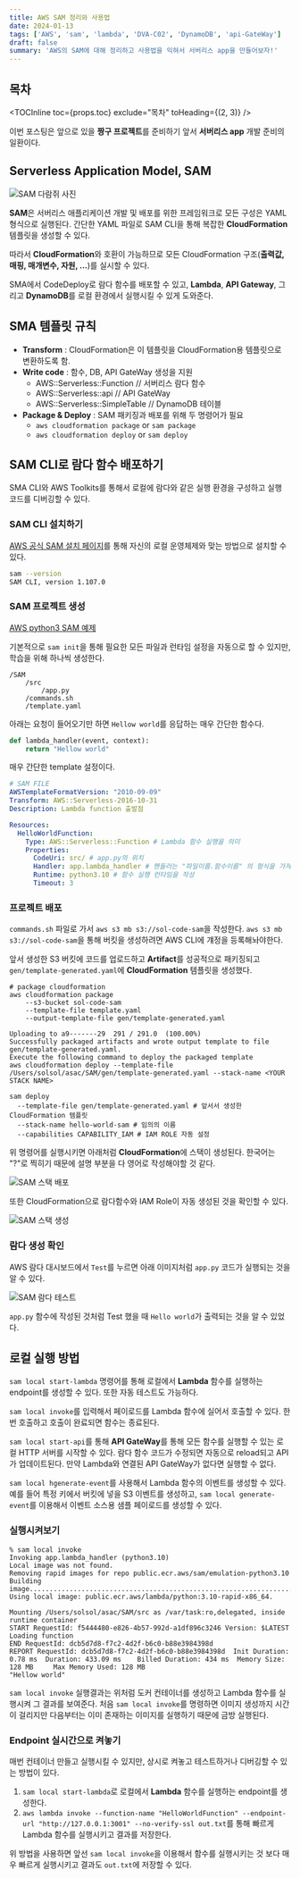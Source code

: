 ```yaml
---
title: AWS SAM 정리와 사용법
date: 2024-01-13
tags: ['AWS', 'sam', 'lambda', 'DVA-C02', 'DynamoDB', 'api-GateWay']
draft: false
summary: 'AWS의 SAM에 대해 정리하고 사용법을 익혀서 서버리스 app을 만들어보자!'
---
```


## 목차

<TOCInline toc={props.toc} exclude="목차" toHeading={(2, 3)} />

이번 포스팅은 앞으로 있을 **짱구 프로젝트**를 준비하기 앞서 **서버리스 app** 개발 준비의 일환이다.

## Serverless Application Model, SAM

<img src="/static/images/aws/aws-sam_squirrel_1.jpg" alt="SAM 다람쥐 사진" />

**SAM**은 서버리스 애플리케이션 개발 및 배포를 위한 프레임워크로 모든 구성은 YAML 형식으로 실행된다.
간단한 YAML 파일로 SAM CLI을 통해 복잡한 **CloudFormation** 템플릿을 생성할 수 있다.

따라서 **CloudFormation**와 호환이 가능하므로 모든 CloudFormation 구조(**출력값, 매핑, 매개변수, 자원, ...**)를 실시할 수 있다.

SMA에서 CodeDeploy로 람다 함수를 배포할 수 있고, **Lambda**, **API Gateway**, 그리고 **DynamoDB**를 로컬 환경에서 실행시킬 수 있게 도와준다.

## SMA 템플릿 규칙

- **Transform** : CloudFormation은 이 템플릿을 CloudFormation용 템플릿으로 변환하도록 함.
- **Write code** : 함수, DB, API GateWay 생성을 지원
  - AWS::Serverless::Function // 서버리스 람다 함수
  - AWS::Serverless::api // API GateWay
  - AWS::Serverless::SimpleTable // DynamoDB 테이블
- **Package & Deploy** : SAM 패키징과 배포를 위해 두 명령어가 필요
  - `aws cloudformation package` or `sam package`
  - `aws cloudformation deploy` or `sam deploy`

## SAM CLI로 람다 함수 배포하기

SMA CLI와 AWS Toolkits를 통해서 로컬에 람다와 같은 실행 환경을 구성하고 실행 코드를 디버깅할 수 있다.

### SAM CLI 설치하기

[AWS 공식 SAM 설치 페이지](https://docs.aws.amazon.com/serverless-application-model/latest/developerguide/install-sam-cli.html)를 통해
자신의 로컬 운영체제와 맞는 방법으로 설치할 수 있다.

```sh
sam --version
SAM CLI, version 1.107.0
```

### SAM 프로젝트 생성

[AWS python3 SAM 예제](https://github.com/aws/aws-sam-cli-app-templates/tree/master/python3.10/hello/%7B%7Bcookiecutter.project_name%7D%7D)

기본적으로 `sam init`을 통해 필요한 모든 파일과 런타임 설정을 자동으로 할 수 있지만, 학습을 위해 하나씩 생성한다.

```sh:디렉토리-구조
/SAM
    /src
        /app.py
    /commands.sh
    /template.yaml
```

아래는 요청이 들어오기만 하면 `Hellow world`를 응답하는 매우 간단한 함수다.

```python:app.py
def lambda_handler(event, context):
    return "Hellow world"
```

매우 간단한 template 설정이다.

```YAML:template.yaml
# SAM FILE
AWSTemplateFormatVersion: "2010-09-09"
Transform: AWS::Serverless-2016-10-31
Description: Lambda function 출발점

Resources:
  HelloWorldFunction:
    Type: AWS::Serverless::Function # Lambda 함수 실행을 의미
    Properties:
      CodeUri: src/ # app.py의 위치
      Handler: app.lambda_handler # 핸들러는 "파일이름.함수이름" 의 형식을 가져야한다.
      Runtime: python3.10 # 함수 실행 런타임을 작성
      Timeout: 3
```

### 프로젝트 배포

`commands.sh` 파일로 가서 `aws s3 mb s3://sol-code-sam`을 작성한다.
`aws s3 mb s3://sol-code-sam`을 통해 버킷을 생성하려면 AWS CLI에 걔정을 등록해놔야한다.

앞서 생성한 S3 버킷에 코드를 업로드하고 **Artifact**를 성공적으로 패키징되고 `gen/template-generated.yaml`에 **CloudFormation** 템플릿을 생성했다.

```sh:sam-package
# package cloudformation
aws cloudformation package
    --s3-bucket sol-code-sam
    --template-file template.yaml
    --output-template-file gen/template-generated.yaml

Uploading to a9-------29  291 / 291.0  (100.00%)
Successfully packaged artifacts and wrote output template to file gen/template-generated.yaml.
Execute the following command to deploy the packaged template
aws cloudformation deploy --template-file /Users/solsol/asac/SAM/gen/template-generated.yaml --stack-name <YOUR STACK NAME>
```

```sh:배포-명령어
sam deploy
  --template-file gen/template-generated.yaml # 앞서서 생성한 CloudFormation 템플릿
  --stack-name hello-world-sam # 임의의 이름
  --capabilities CAPABILITY_IAM # IAM ROLE 자동 설정
```

위 명령어를 실행시키면 아래처럼 **CloudFormation**에 스택이 생성된다. 한국어는 "?"로 찍히기 때문에 설명 부분을 다 영어로 작성해야할 것 같다.

<img src="/static/images/aws/aws-sam-cloudformation-stack.png" alt="SAM 스택 배포" />

또한 CloudFormation으로 람다함수와 IAM Role이 자동 생성된 것을 확인할 수 있다.

<img src="/static/images/aws/aws-sam-create-lambda-iam.png" alt="SAM 스택 생성" />

### 람다 생성 확인

AWS 람다 대시보드에서 `Test`를 누르면 아래 이미지처럼 `app.py` 코드가 실행되는 것을 알 수 있다.

<img src="/static/images/aws/aws-sam-lambda-test.png" alt="SAM 람다 테스트" />

`app.py` 함수에 작성된 것처럼 Test 했을 때 `Hello world`가 출력되는 것을 알 수 있었다.

## 로컬 실행 방법

`sam local start-lambda` 명령어를 통해 로컬에서 **Lambda** 함수를 실행하는 endpoint를 생성할 수 있다.
또한 자동 테스트도 가능하다.

`sam local invoke`를 입력해서 페이로드를 Lambda 함수에 실어서 호출할 수 있다.
한번 호출하고 호출이 완료되면 함수는 종료된다.

`sam local start-api`를 통해 **API GateWay**를 통해 모든 함수를 실행할 수 있는 로컬 HTTP 서버를 시작할 수 있다.
람다 함수 코드가 수정되면 자동으로 reload되고 API가 업데이트된다. 만약 Lambda와 연결된 API GateWay가 없다면 실행할 수 없다.

`sam local hgenerate-event`를 사용해서 Lambda 함수의 이벤트를 생성할 수 있다.
예를 들어 특정 키에서 버킷에 넣을 S3 이벤트를 생성하고, `sam local generate-event`를 이용해서 이벤트 소스용 샘플 페이로드를 생성할 수 있다.

### 실행시켜보기

```sh:invoke
% sam local invoke
Invoking app.lambda_handler (python3.10)
Local image was not found.
Removing rapid images for repo public.ecr.aws/sam/emulation-python3.10
Building image...........................................................................................................................................................................................................................................................................................................
Using local image: public.ecr.aws/lambda/python:3.10-rapid-x86_64.

Mounting /Users/solsol/asac/SAM/src as /var/task:ro,delegated, inside runtime container
START RequestId: f5444480-e826-4b57-992d-a1df896c3246 Version: $LATEST
Loading function
END RequestId: dcb5d7d8-f7c2-4d2f-b6c0-b88e3984398d
REPORT RequestId: dcb5d7d8-f7c2-4d2f-b6c0-b88e3984398d  Init Duration: 0.78 ms  Duration: 433.09 ms    Billed Duration: 434 ms  Memory Size: 128 MB     Max Memory Used: 128 MB
"Hellow world"
```

`sam local invoke` 실행결과는 위처럼 도커 컨테이너를 생성하고 Lambda 함수를 실행시켜 그 결과를 보여준다.
처음 `sam local invoke`를 명령하면 이미지 생성까지 시간이 걸리지만 다음부터는 이미 존재하는 이미지를 실행하기 때문에 금방 실행된다.

### Endpoint 실시간으로 켜놓기

매번 컨테이너 만들고 실행시킬 수 있지만, 상시로 켜놓고 테스트하거나 디버깅할 수 있는 방법이 있다.

1. `sam local start-lambda`로 로컬에서 **Lambda** 함수를 실행하는 endpoint를 생성한다.
2. `aws lambda invoke --function-name "HelloWorldFunction" --endpoint-url "http://127.0.0.1:3001" --no-verify-ssl out.txt`를 통해 빠르게 Lambda 함수를 실행시키고 결과를 저장한다.

위 방법을 사용하면 앞선 `sam local invoke`을 이용해서 함수를 실행시키는 것 보다 매우 빠르게 실행시키고 결과도 `out.txt`에 저장할 수 있다.
